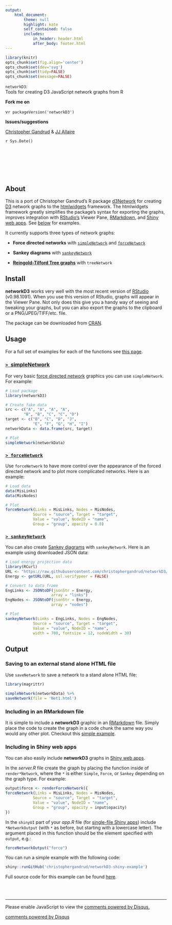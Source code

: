 ```yaml
---
output:
    html_document:
        theme: null
        highlight: kate
        self_contained: false
        includes:
            in_header: header.html
            after_body: footer.html
---
```


```r
library(knitr)
opts_chunk$set(fig.align='center')
opts_chunk$set(dev='svg')
opts_chunk$set(tidy=FALSE)
opts_chunk$set(message=FALSE)
```

<!----------------------------- Header ------------------------------>
<div class="rect1"></div>
<div class="topbar"><code>networkD3</code>:</div> <div class="topbarsub">Tools for creating D3 JavaScript network graphs from R</div>

<div class="rect1"></div>

<p class="pull-right">
<strong>
Fork me on <a href="https://github.com/christophergandrud/networkD3"><i class="fa fa-github fa-lg"></i></a>
</strong>
</p>

v`r packageVersion('networkD3')`

<p class="pull-right">
<strong>
Issues/suggestions <a href="https://github.com/christophergandrud/networkD3/issues"><i class="fa fa-exclamation-circle"></i></a>
</strong>
</p>

[Christopher Gandrud](http://christophergandrud.blogspot.com/) &
[JJ Allaire](https://github.com/jjallaire)

`r Sys.Date()`

<!-- Banner image -->
<div class="rect1"></div>
<div class="circlel"></div>
<div class="circlel"></div>
<div class="circlel"></div>
<div class="circlel"></div>
<div class="circlel"></div>

<div class="circler"></div>
<div class="circler"></div>
<div class="circler"></div>
<div class="circler"></div>
<div class="circler"></div>

<br><br><br><br><br>

<!------------- About --------------------------------------------------------->

<h2><i class="fa fa-thumb-tack"></i> About</h2>

This is a port of Christopher Gandrud's R package
[d3Network](http://christophergandrud.github.io/d3Network/) for creating
[D3](http://d3js.org/) network graphs to the
[htmlwidgets](https://github.com/ramnathv/htmlwidgets) framework. The
htmlwidgets framework greatly simplifies the package's syntax for exporting the
graphs, improves integration with [RStudio's](http://www.rstudio.com/) Viewer
Pane, [RMarkdown](http://rmarkdown.rstudio.com/), and
[Shiny web apps](http://shiny.rstudio.com/).
See <a href="#networkD3output">below</a> for examples.

It currently supports three types of network graphs:

- **Force directed networks** with <a href="#simple"><code>simpleNetwork</code></a> and
<a href="#force"><code>forceNetwork</code></a>

- **Sankey diagrams** with <a href="#sankey"><code>sankeyNetwork</code></a>

- **[Reingold-Tilford Tree graphs](http://bl.ocks.org/mbostock/4339184)** with `treeNetwork`

<!------------- Install ------------------------------------------------------->

<h2><i class="fa fa-download"></i> Install</h2>

**networkD3** works very well with the most recent version of
[RStudio](http://www.rstudio.com/rstudio) (v0.98.1091).
When you use this version of RStudio, graphs will appear in the Viewer Pane. Not
only does this give you a handy way of seeing and tweaking your graphs, but you
can also export the graphs to the clipboard or a PNG/JPEG/TIFF/etc. file.

The package can be downloaded from
[CRAN](http://cran.r-project.org/web/packages/networkD3/index.html).

<!------------- Usage --------------------------------------------------------->

<h2><i class="fa fa-code"></i> Usage</h2>

For a full set of examples for each of the functions see
[this page](https://github.com/christophergandrud/networkD3/blob/master/inst/examples/examples.R).

<a href="#simple"><h3 id="simple"><code>> </code>simpleNetwork</code></h3></a>

For very basic
[force directed network](http://en.wikipedia.org/wiki/Force-directed_graph_drawing)
graphics you can use `simpleNetwork`. For example:

```r
# Load package
library(networkD3)

# Create fake data
src <- c("A", "A", "A", "A",
        "B", "B", "C", "C", "D")
target <- c("B", "C", "D", "J",
            "E", "F", "G", "H", "I")
networkData <- data.frame(src, target)

# Plot
simpleNetwork(networkData)
```

<a href="force"><h3 id="force"><code>> forceNetwork</code></h3></a>

Use `forceNetwork` to have more control over the appearance of the forced
directed network and to plot more complicated networks. Here is an example:

```r
# Load data
data(MisLinks)
data(MisNodes)

# Plot
forceNetwork(Links = MisLinks, Nodes = MisNodes,
            Source = "source", Target = "target",
            Value = "value", NodeID = "name",
            Group = "group", opacity = 0.8)
```


<a href="#sankey"><h3 id="sankey"><code>> sankeyNetwork</code></h3></a>

You can also create [Sankey diagrams](http://en.wikipedia.org/wiki/Sankey_diagram)
with `sankeyNetwork`. Here is an example using downloaded JSON data:

```r
# Load energy projection data
library(RCurl)
URL <- "https://raw.githubusercontent.com/christophergandrud/networkD3/master/JSONdata/energy.json"
Energy <- getURL(URL, ssl.verifypeer = FALSE)

# Convert to data frame
EngLinks <- JSONtoDF(jsonStr = Energy,
                    array = "links")
EngNodes <- JSONtoDF(jsonStr = Energy,
                    array = "nodes")

# Plot
sankeyNetwork(Links = EngLinks, Nodes = EngNodes,
            Source = "source", Target = "target",
            Value = "value", NodeID = "name",
            width = 700, fontsize = 12, nodeWidth = 30)
```


<h2 id="networkD3output"><i class="fa fa-floppy-o"></i> Output</h2>

### Saving to an external stand alone HTML file

Use `saveNetwork` to save a network to a stand alone HTML file:

```r
library(magrittr)

simpleNetwork(networkData) %>%
saveNetwork(file = 'Net1.html')
```

### Including in an RMarkdown file

It is simple to include a **networkD3** graphic in an
[RMarkdown](http://rmarkdown.rstudio.com/) file. Simply place the code to create
the graph in a code chunk the same way you would any other plot. Checkout this
[simple example](https://github.com/christophergandrud/networkD3/blob/master/inst/examples/examples.Rmd).

### Including in Shiny web apps

You can also easily include **networkD3** graphs in
[Shiny web apps](http://shiny.rstudio.com/).

In the *server.R* file create the
graph by placing the function inside of `render*Network`, where the `*` is either
`Simple`, `Force`, or `Sankey` depending on the graph type. For example:

```r
output$force <- renderForceNetwork({
forceNetwork(Links = MisLinks, Nodes = MisNodes,
            Source = "source", Target = "target",
            Value = "value", NodeID = "name",
            Group = "group", opacity = input$opacity)
})
```

In the `shinyUI` part of your *app.R* file (for [single-file Shiny apps](http://shiny.rstudio.com/articles/single-file.html))
include `*NetworkOutput` (with `*` as before, but starting with a lowercase
letter). The argument placed in this function should be the element specified
with `output`, e.g.:

```r
forceNetworkOutput("force")
```

You can run a simple example with the following code:

```r
shiny::runGitHub('christophergandrud/networkD3-shiny-example')
```

Full source code for this example can be found
[here](https://github.com/christophergandrud/networkD3-shiny-example).

<br><br>

<hr>

<div id="disqus_thread"></div>
<script type="text/javascript">
/* * * CONFIGURATION VARIABLES: EDIT BEFORE PASTING INTO YOUR WEBPAGE * * */
var disqus_shortname = 'networkd3'; // required: replace example with your forum shortname

/* * * DON'T EDIT BELOW THIS LINE * * */
(function() {
var dsq = document.createElement('script'); dsq.type = 'text/javascript'; dsq.async = true;
dsq.src = '//' + disqus_shortname + '.disqus.com/embed.js';
(document.getElementsByTagName('head')[0] || document.getElementsByTagName('body')[0]).appendChild(dsq);
})();
</script>
<noscript>Please enable JavaScript to view the <a href="http://disqus.com/?ref_noscript">comments powered by Disqus.</a></noscript>
<a href="http://disqus.com" class="dsq-brlink">comments powered by <span class="logo-disqus">Disqus</span></a>

